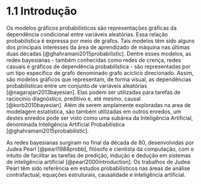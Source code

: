 # 1.1 Introdução


Os modelos gráficos probabilísticos são representações gráficas da dependência condicional entre variáveis aleatórias.  Essa relação probabilística é expressa por meio de grafos. Tais modelos têm sido alguns dos principais interesses da área de aprendizado de máquina nas últimas duas décadas [@ghahramani2015probabilistic]. Dentre esses modelos, as redes bayesianas - também conhecidas como redes de crença, redes casuais e gráficos de dependência probabilística - são representadas por um tipo específico de grafo denominado grafo acíclico direcionado. Assim, são modelos gráficos que representam, de forma visual, as dependências probabilísticas entre um conjunto de variáveis aleatórias  [@nagarajan2013bayesian]. Elas podem ser utilizadas para tarefas de raciocínio diagnóstico, preditivo e, até mesmo, causal [@korb2010bayesian]. Além de serem amplamente exploradas na area de modelagem estatística, são também utilizadas em outros enredos, um destes enredos pode ser visto como uma subárea da Inteligência Artificial, denominada Inteligência Artificial Probabilística [@ghahramani2015probabilistic].

As redes bayesianas surgiram no final da década de 80, desenvolvidas por Judea Pearl [@pearl1988probb], filósofo e cientista da computação, com o intuito de facilitar as tarefas de predição, indução e dedução em sistemas de inteligência artificial [@pearl2000introduction]. Os trabalhos de Judea Pearl têm sido referência em estudos probabilísticos nas áreas de análise contrafactual, equações estruturais, causalidade e inteligência artificial.



